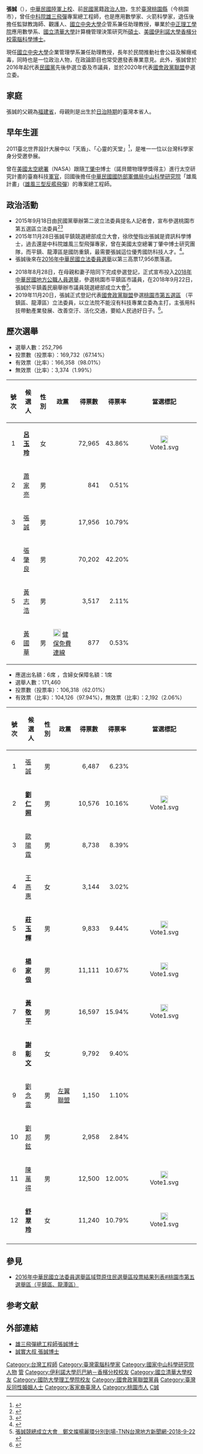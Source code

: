 {{Inappropriate tone|time=2019-10-30T15:10:03+00:00}}
{{Infobox AM
| 姓名 = 張誠<br/><small>CHANG Cheng</small>
| 性別 = 男
| 
| 出生日期 = {{birth date and age|1960|6|2}}
| 出生地點 = {{ROC|臺灣省}}[[桃園市|桃園縣]]<br>（今[[桃園市|桃園市]]）
| 圖像 =
| 政黨 = {{mkt}}<br>（？－2019年1月24日）<br />{{國會政黨聯盟}}<br>（2019年1月25日－2020年3月31日）<br>{{nonp}}
| 職業 = [[軍人|軍人]]、[[工程師|工程師]]、火箭科學家、監獄教誨師、民間大學教授、民間公益推動者、[[政治人物|政治人物]]
| 專業 = 應用數學、電腦科學、專案管理、國防科技、公益教育、毒品防治
| 父母 =
| 配偶 =
| 伴侶 =
| 子女 =
| 親屬 =
| 國籍 = {{ROC}}
| 宗教信仰 =
| website = http://www.phdchang.com/
| allegiance = {{ROC}}
| branch = {{ROCA}}
| rank = [[File:Colonel_rank_insignia_(ROC).jpg|25px]] [[上校|上校]]
| serviceyears = 1982年－2010年
| 母校 = [[美國|美國]][[伊利諾大學|伊利諾大學]]<br>[[國立清華大學|國立清華大學]]<br>[[中正理工學院|中正理工學院]]（今[[國防大學_(中華民國)|國防大學]][[理工學院|理工學院]]）
| 學歷 = [[電腦科學|電腦科學]]博士<br>計算機管理決策研究所碩士<br>數學系學士
| educate=
* [[伊利諾大學|美國-{A]][[伊利諾大學厄巴納-香檳分校|-{A]]電腦科學博士
* [[國立清華大學|國立清華大學]]計算機管理決策研究所碩士
* 中正理工學院應用數學系（今[[國防大學理工學院|國防大學理工學院]]資訊工程學系）
| past=
* [[國防部軍備局|國防部軍備局]][[中山科學研究院|中山科學研究院]]「[[雄風計畫|雄風計畫]]」（[[雄風三型反艦飛彈|雄風三型反艦飛彈]]）專案上校總工程師
* [[美國國家航空航天局|美國國家航空航天局]][[阿爾法磁譜儀|反物質太空磁譜儀]]研究專員
* [[國立中央大學|國立中央大學]][[企業管理|企業管理]]學系兼任助理[[教授|教授]]
* [[臺灣臺北地方檢察署|台北地檢署]]榮譽觀護人
* 中華民國解癮戒毒協會 副理事長
* 桃園市中央軍校校友會 監事
* 桃園市戰略學會 理事
}}

'''張誠'''（{{bd|1960年|6月2日}}），[[中華民國陸軍|中華民國陸軍]][[上校|上校]]、前[[民國黨|民國黨]]籍[[政治人物|政治人物]]，生於[[臺灣|臺灣]][[桃園市|桃園縣]]（今桃園市），曾任[[中山科學研究院|中科院]][[雄風三型反艦飛彈|雄三飛彈]]專案總工程師，也是應用數學家、火箭科學家，退伍後擔任監獄教誨師、觀護人、[[國立中央大學|國立中央大學]]企管系兼任助理教授，畢業於[[中正理工學院|中正理工學院]]應用數學系、[[國立清華大學|國立清華大學]]計算機管理決策研究所[[碩士|碩士]]、[[美國|美國]][[伊利諾大學|伊利諾大學]][[伊利諾大學厄巴納-香檳分校|香檳分校]][[電腦科學|電腦科學]][[博士|博士]]。

現任[[國立中央大學|國立中央大學]]企業管理學系兼任助理教授，長年於民間推動社會公益及解癮戒毒，同時也是一位政治人物，在政論節目也常受邀發表專業意見。此外，張誠曾於2016年起代表[[民國黨|民國黨]]先後參選立委及市議員，並於2020年代表[[國會政黨聯盟|國會政黨聯盟]]參選立委。

== 家庭 ==

張誠的父親為[[福建省|福建省]]，母親則是出生於[[台灣日治時期|日治時期]]的臺灣本省人。

== 早年生涯 ==


2011臺北世界設計大展中以「天盾」、「心靈的天堂」<ref>{{Cite web |url=https://www.youtube.com/watch?v=cj0QmWuXzjk |title=張誠博士在2011臺北世界設計大展 |accessdate=2015-09-18 |archive-date=2016-03-16 |archive-url=https://web.archive.org/web/20160316120625/https://www.youtube.com/watch?v=cj0QmWuXzjk |dead-url=no }}</ref>，是唯一一位以台灣科學家身分受邀參展。

曾在[[美國太空總署|美國太空總署]]（NASA）跟隨[[丁肇中|丁肇中]]博士（諾貝爾物理學獎得主）進行太空研究計畫的臺裔科技[[軍官|軍官]]，回國後擔任[[中華民國國防部|中華民國國防部]][[軍備局|軍備局]][[中山科學研究院|中山科學研究院]]「雄風計畫」（[[雄風三型反艦飛彈|雄風三型反艦飛彈]]）的專案總工程師。

== 政治活動 ==
* 2015年9月18日由民國黨舉辦第二波立法委員提名人記者會，宣布參選桃園市第五選區立法委員<ref>{{Cite web |url=https://www.youtube.com/watch?v=s1V4EDX4NO8 |title=20150918民國黨第二波立法委員提名記者會Live |accessdate=2015-09-23 |archive-date=2016-04-02 |archive-url=https://web.archive.org/web/20160402180528/https://www.youtube.com/watch?v=s1V4EDX4NO8 |dead-url=no }}</ref><ref>{{Cite web |url=http://www.storm.mg/article/65720 |title=風傳媒：再推4區域立委參選人民國黨：讓大家有好蘋果可以挑 |accessdate=2015-09-23 |archive-date=2015-09-23 |archive-url=https://web.archive.org/web/20150923191146/http://www.storm.mg/article/65720 |dead-url=no }}</ref>
* 2015年11月28日張誠平鎮競選總部成立大會，徐欣瑩指出張誠是資訊科學博士，過去還是中科院雄風三型飛彈專家，曾在美國太空總署丁肇中博士研究團隊，而平鎮、龍潭區是國防重鎮，最需要張誠這位優秀國防科技人才。<ref>{{Cite web |url=http://www.chinatimes.com/realtimenews/20151128004330-260407 |title=徐欣瑩輔選張誠 台灣不能再蹉跎 |accessdate=2015-11-29 |archive-date=2015-12-05 |archive-url=https://web.archive.org/web/20151205194019/http://www.chinatimes.com/realtimenews/20151128004330-260407 |dead-url=no }}</ref>。
* 張誠後來在[[2016年中華民國立法委員選舉|2016年中華民國立法委員選舉]]以第三高票17,956票落選。

* 2018年8月28日，在母親和妻子陪同下完成參選登記，正式宣布投入[[2018年中華民國地方公職人員選舉|2018年中華民國地方公職人員選舉]]，參選桃園市平鎮區市議員，在2018年9月22日，張誠於平鎮義民廟舉辦市議員競選總部成立大會<ref>[https://www.ettoday.net/news/20180523/1175133.htm 張誠競總成立大會　鄭文燦楊麗環分別到場-TNN台灣地方新聞網-2018-9-22] {{Wayback|url=https://www.ettoday.net/news/20180523/1175133.htm |date=20181001142302 }}</ref>。
* 2019年11月20日，張誠正式登記代表[[國會政黨聯盟|國會政黨聯盟]]參選[[桃園市第五選舉區_(立法委員)|桃園市第五選區]] （平鎮區、龍潭區）立法委員，以立法院不能沒有科技專業立委為主打，主張用科技帶動產業發展、改善空汙、活化交通，要給人民過好日子。<ref>{{Cite web |url=https://udn.com/news/story/7324/4177252 |title=誠實大叔張誠博士桃園登記參選 力拚科技立委-聯合新聞網-2019-11-20 |accessdate=2019-12-17 |archive-date=2019-12-17 |archive-url=https://web.archive.org/web/20191217062722/https://udn.com/news/story/7324/4177252 |dead-url=no }}</ref>。

== 歷次選舉 ==

{{hideH|Head=2016年立法委員選舉(桃園市第五選舉區)|FrameStyle= width:650px;}}

* 選舉人數：252,796
* 投票數（投票率）：169,732（67.14%）
* 有效票（比率）：166,358（98.01%）
* 無效票（比率）：3,374（1.99%）

{| class="wikitable sortable"
!號次
!scope="col" class="unsortable"|候選人
!scope="col" class="unsortable"|性別
!scope="col" class="unsortable"|政黨
!得票數
!scope="col" class="unsortable"|得票率
!scope="col" class="unsortable"|當選標記
|-
| align="center"|1
| '''[[呂玉玲|呂玉玲]]'''
| align="center"|女
| {{Kmt}}
| align="right"|72,965
| align="right"|43.86%
| align="center"|[[File:Vote1.svg|20px]]
|-
| align="center"|2
| [[蕭家亮|蕭家亮]]
| align="center"|男
| {{Nonp}}
| align="right"|841
| align="right"|0.51%
|
|-
| align="center"|3
| [[張誠_(臺灣)|張誠]]
| align="center"|男
| {{Mkt}}
| align="right"|17,956
| align="right"|10.79%
|
|-
| align="center"|4
| [[張肇良|張肇良]]
| align="center"|男
| {{Dpp}}
| align="right"|70,202
| align="right"|42.20%
|
|-
| align="center"|5
| [[黃志浩|黃志浩]]
| align="center"|男
| {{Nonp}}
| align="right"|3,517
| align="right"|2.11%
|
|-
| align="center"|6
| [[黃國華|黃國華]]
| align="center"|男
| [[File:健保免費LOGO1000906-CMYK.jpg|20px]] [[健保免費連線|健保免費連線]]
| align="right"|877
| align="right"|0.53%
|
|}
{{hideF}}
{{hideH|Head=2018年桃園市議員選舉(第八選舉區)|FrameStyle= width:650px;}}

* 應選出名額：6席 ，含婦女保障名額：1席
* 選舉人數：171,460
* 投票數（投票率）：106,318（62.01%）
* 有效票（比率）：104,126（97.94%），無效票（比率）：2,192（2.06%）

{| class="wikitable sortable"
!號次
!scope="col" class="unsortable"|候選人
!scope="col" class="unsortable"|性別
!scope="col" class="unsortable"|政黨
!得票數
!scope="col" class="unsortable"|得票率
!scope="col" class="unsortable"|當選標記
|-
| align="center"|1
| [[張誠_(臺灣)|張誠]]
| align="center"|男
| {{民國黨}}
| align="right"|6,487
| align="right"|6.23%
| align="center"|
|-
| align="center"|2
| '''[[劉仁照|劉仁照]]'''
| align="center"|男
| {{DPP}}
| align="right"|10,576
| align="right"|10.16%
| align="center"|[[File:Vote1.svg|20px]]
|-
| align="center"|3
| [[歐陽霆|歐陽霆]]
| align="center"|男
| {{Gpt}}
| align="right"|8,738
| align="right"|8.39%
| align="center"|
|-
| align="center"|4
| [[王燕惠|王燕惠]]
| align="center"|女
| {{DPP}}
| align="right"|3,144
| align="right"|3.02%
| align="center"|
|-
| align="center"|5
| '''[[莊玉輝|莊玉輝]]'''
| align="center"|男
| {{Nonp}}
| align="right"|9,833
| align="right"|9.44%
| align="center"|[[File:Vote1.svg|20px]]
|-
| align="center"|6
| '''[[楊家俍|楊家俍]]'''
| align="center"|男
| {{DPP}}
| align="right"|11,111
| align="right"|10.67%
| align="center"|[[File:Vote1.svg|20px]]
|-
| align="center"|7
| '''[[黃敬平|黃敬平]]'''
| align="center"|男
| {{KMT}}
| align="right"|16,597
| align="right"|15.94%
| align="center"|[[File:Vote1.svg|20px]]
|-
| align="center"|8
| '''[[謝彰文|謝彰文]]'''
| align="center"|女
| {{KMT}}
| align="right"|9,792
| align="right"|9.40%
| align="center"|
|-
| align="center"|9
| [[劉念雲|劉念雲]]
| align="center"|男
| [[左翼聯盟_(臺灣)|左翼聯盟]]
| align="right"|1,150
| align="right"|1.10%
| align="center"|
|-
| align="center"|10
| [[劉邦鉉|劉邦鉉]]
| align="center"|男
| {{DPP}}
| align="right"|2,958
| align="right"|2.84%
| align="center"|
|-
| align="center"|11
| [[陳萬得|陳萬得]]
| align="center"|男
| {{KMT}}
| align="right"|12,500
| align="right"|12.00%
| align="center"|[[File:Vote1.svg|20px]]
|-
| align="center"|12
| '''[[舒翠玲|舒翠玲]]'''
| align="center"|女
| {{KMT}}
| align="right"|11,240
| align="right"|10.79%
| align="center"|[[File:Vote1.svg|20px]]
|-
|}
{{hideF}}
{{hideH|Head=2020年立法委員選舉(桃園市第五選舉區)|FrameStyle= width:650px;}}

{{hideF}}

== 參見 ==
* [[2016年中華民國立法委員選舉區域暨原住民選舉區投票結果列表#桃園市第五選舉區（平鎮區、龍潭區）|2016年中華民國立法委員選舉區域暨原住民選舉區投票結果列表#桃園市第五選舉區（平鎮區、龍潭區）]]

== 参考文献 ==
{{Reflist|2}}

== 外部連結 ==
* [https://www.facebook.com/PhDChang 雄三飛彈總工程師張誠博士] {{Wayback|url=https://www.facebook.com/PhDChang |date=20191227053416 }}
* [http://www.phdchang.com/ 誠實大叔 張誠博士] {{Wayback|url=http://www.phdchang.com/ |date=20151216235224 }}

{{DEFAULTSORT:Chang張}}

[[Category:台灣工程師|Category:台灣工程師]]
[[Category:臺灣電腦科學家|Category:臺灣電腦科學家]]
[[Category:國家中山科學研究院人物|Category:國家中山科學研究院人物]]
[[Category:國立中央大學教授|管]]
[[Category:伊利諾大學厄巴納－香檳分校校友|Category:伊利諾大學厄巴納－香檳分校校友]]
[[Category:國立清華大學校友|Category:國立清華大學校友]]
[[Category:國防大學理工學院校友|Category:國防大學理工學院校友]]
[[Category:國會政黨聯盟黨員|Category:國會政黨聯盟黨員]]
[[Category:臺灣反同性婚姻人士|Category:臺灣反同性婚姻人士]]
[[Category:客家裔臺灣人|Category:客家裔臺灣人]]
[[Category:桃園市人|Category:桃園市人]]
[[Category:张姓|C誠]]